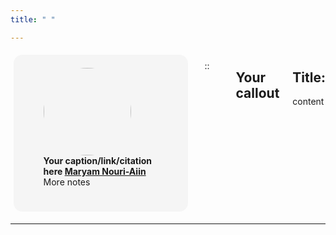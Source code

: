 ```yaml
---
title: " "

---
```

::: {#quarto-content}




::: columns

::: {.column style="width:100%;height:32.5%;border-radius:1em;margin:1%;padding:1.5%;background-color:#f5f5f5"}
<figure>
    <img src="/images/maryam.png" alt=" " role="presentation" style="object-fit: cover;width:10em;height:10em;border-radius: 50%;font-size:1em;" class="img-responsive atto_image_button_text-bottom">
    <figcaption>
        <strong>Your caption/link/citation here&nbsp;<span><a href="www.maryam-nouriaiin" target="_blank" class="external">Maryam Nouri-Aiin</a></span></strong> 
        <br/>More notes
        <br/>
        <br/> [![]()](https://instagram...)
    </figcaption>
</figure>
:::

::

---




## Your callout

::: {.callout-note icon=false}

## Title:
content
:::
:::



---
:::
